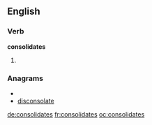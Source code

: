 ==English==

===Verb===
'''consolidates'''

# {{third-person singular of|[[consolidate]]}}

===Anagrams===
* {{alphagram|acdeilnoosst}}
* [[disconsolate#English|disconsolate]]

[[de:consolidates]]
[[fr:consolidates]]
[[oc:consolidates]]